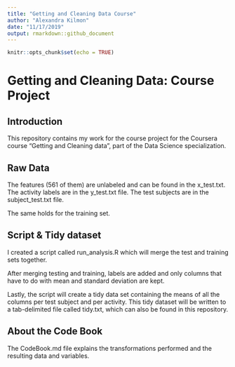 ---
title: "Getting and Cleaning Data Course"
author: "Alexandra Kilmon"
date: "11/17/2019"
output: rmarkdown::github_document
---

```{r setup, include=FALSE}
knitr::opts_chunk$set(echo = TRUE)
```

Getting and Cleaning Data: Course Project
=========================================

Introduction
------------
This repository contains my work for the course project for the Coursera course "Getting and Cleaning data", part of the Data Science specialization.


Raw Data
------------------

The features (561 of them) are unlabeled and can be found in the x_test.txt. 
The activity labels are in the y_test.txt file.
The test subjects are in the subject_test.txt file.

The same holds for the training set.

Script & Tidy dataset
-------------------------------------
I created a script called run_analysis.R which will merge the test and training sets together.

After merging testing and training, labels are added and only columns that have to do with mean and standard deviation are kept.

Lastly, the script will create a tidy data set containing the means of all the columns per test subject and per activity.
This tidy dataset will be written to a tab-delimited file called tidy.txt, which can also be found in this repository.

About the Code Book
-------------------
The CodeBook.md file explains the transformations performed and the resulting data and variables.
